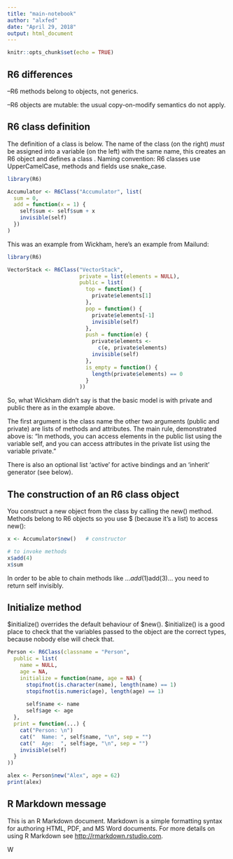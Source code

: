 ```yaml
---
title: "main-notebook"
author: "alxfed"
date: "April 29, 2018"
output: html_document
---
```


```r
knitr::opts_chunk$set(echo = TRUE)
```

## R6 differences

--R6 methods belong to objects, not generics.

--R6 objects are mutable: the usual copy-on-modify semantics do not apply.

## R6 class definition

The definition of a class is below. The name of the class (on the right) _must_ be assigned into a variable (on the left) with the same name, this creates an R6 object and defines a class . Naming convention: R6 classes use UpperCamelCase, methods and fields use snake_case. 

```r
library(R6)

Accumulator <- R6Class("Accumulator", list(
  sum = 0,
  add = function(x = 1) {
    self$sum <- self$sum + x 
    invisible(self)
  })
)
```

This was an example from Wickham, here's an example from Mailund:

```r
library(R6)

VectorStack <- R6Class("VectorStack",
                       private = list(elements = NULL),
                       public = list(
                         top = function() {
                           private$elements[1]
                         },
                         pop = function() {
                           private$elements[-1]
                           invisible(self)
                         },
                         push = function(e) {
                           private$elements <-
                             c(e, private$elements)
                           invisible(self)
                         },
                         is_empty = function() {
                           length(private$elements) == 0
                         }
                       ))
```

So, what Wickham didn't say is that the basic model is with private and public there as in the example above.

The first argument is the class name the other two arguments (public and private) are lists of methods and attributes. The main rule, demonstrated above is:
"In methods, you can access elements in the public list using the variable self, and you can access attributes in the private list using the variable private."

There is also an optional list 'active' for active bindings and an 'inherit' generator (see below).

## The construction of an R6 class object

You construct a new object from the class by calling the new() method. Methods belong to R6 objects so you use $ (because it's a list) to access new():

```r
x <- Accumulator$new()   # constructor

# to invoke methods 
x$add(4) 
x$sum
```
In order to be able to chain methods like ...$add(1)$add(3)... you need to return self invisibly.

## Initialize method

$initialize() overrides the default behaviour of $new(). $initialize() is a good place to check that the variables passed to the object are the correct types, because nobody else will check that.

```r
Person <- R6Class(classname = "Person", 
  public = list(
    name = NULL,
    age = NA,
    initialize = function(name, age = NA) {
      stopifnot(is.character(name), length(name) == 1)
      stopifnot(is.numeric(age), length(age) == 1)
    
      self$name <- name
      self$age <- age
  },
  print = function(...) {
    cat("Person: \n")
    cat("  Name: ", self$name, "\n", sep = "")
    cat("  Age:  ", self$age, "\n", sep = "")
    invisible(self)
  }
))

alex <- Person$new("Alex", age = 62)
print(alex)
```



## R Markdown message

This is an R Markdown document. Markdown is a simple formatting syntax for authoring HTML, PDF, and MS Word documents. For more details on using R Markdown see <http://rmarkdown.rstudio.com>.

W